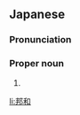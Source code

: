 ==Japanese==
{{ja-kanjitab|くに|かず}}

===Pronunciation===
{{ja-pron|くにかず}}

===Proper noun===
{{ja-pos|proper|くにかず}}

# {{given name|male|lang=ja|sort=くにかず}}

[[li:邦和]]